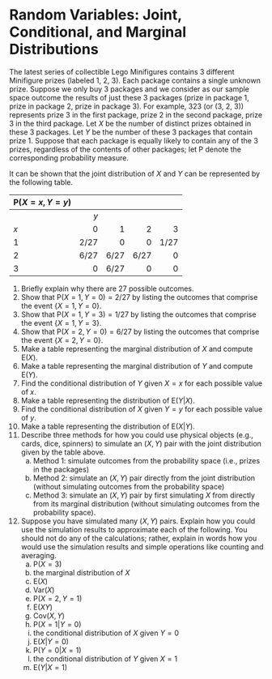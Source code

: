 # Random Variables: Joint, Conditional, and Marginal Distributions {.unnumbered}






The latest series of collectible Lego Minifigures contains 3 different Minifigure prizes (labeled 1, 2, 3).
Each package contains a single unknown prize.
Suppose we only buy 3 packages and we consider as our sample space outcome the results of just these 3 packages (prize in package 1, prize in package 2, prize in package 3).
For example, 323 (or (3, 2, 3)) represents prize 3 in the first package, prize 2 in the second package, prize 3 in the third package.
Let $X$ be the number of distinct prizes obtained in these 3 packages.
Let $Y$ be the number of these 3 packages that contain prize 1.
Suppose that each package is equally likely to contain any of the 3 prizes, regardless of the contents of other packages; let $\text{P}$ denote the corresponding probability measure.

It can be shown that the joint distribution of $X$ and $Y$ can be represented by the following table.

| $\text{P}(X = x, Y=y)$ |      |      |      |      |
|------------------------|-----:|-----:|-----:|-----:|
|                        |  $y$ |      |      |      |
| $x$                    |    0 |    1 |    2 |    3 |
| 1                      | 2/27 |    0 |    0 | 1/27 |
| 2                      | 6/27 | 6/27 | 6/27 |    0 |
| 3                      |    0 | 6/27 |    0 |    0 |


1. Briefly explain why there are 27 possible outcomes.
1. Show that $\text{P}(X = 1, Y = 0) = 2/27$ by listing the outcomes that comprise the event $\{X = 1, Y = 0\}$.
1. Show that $\text{P}(X = 1, Y = 3) = 1/27$ by listing the outcomes that comprise the event $\{X = 1, Y = 3\}$.
1. Show that $\text{P}(X = 2, Y = 0) = 6/27$ by listing the outcomes that comprise the event $\{X = 2, Y = 0\}$.
1. Make a table representing the marginal distribution of $X$ and compute $\text{E}(X)$.
1. Make a table representing the marginal distribution of $Y$ and compute $\text{E}(Y)$.
1. Find the conditional distribution of $Y$ given $X=x$ for each possible value of $x$.
1. Make a table representing the distribution of $\text{E}(Y|X)$.
1. Find the conditional distribution of $X$ given $Y=y$ for each possible value of $y$.
1. Make a table representing the distribution of $\text{E}(X|Y)$.
1. Describe three methods for how you could use physical objects (e.g., cards, dice, spinners) to simulate an $(X, Y)$ pair with the joint distribution given by the table above.
    a. Method 1: simulate outcomes from the probability space (i.e., prizes in the packages)
    a. Method 2: simulate an $(X, Y)$ pair directly from the joint distribution (without simulating outcomes from the probability space)
    a. Method 3: simulate an $(X, Y)$ pair by first simulating $X$ from directly from its marginal distribution (without simulating outcomes from the probability space).
1. Suppose you have simulated many $(X, Y)$ pairs.
Explain how you could use the simulation results to approximate each of the following.
You should not do any of the calculations; rather, explain in words how you would use the simulation results and simple operations like counting and averaging. 
    a. $\text{P}(X = 3)$
    a. the marginal distribution of $X$
    a. $\text{E}(X)$
    a. $\text{Var}(X)$
    a. $\text{P}(X = 2, Y = 1)$
    a. $\text{E}(XY)$
    a. $\text{Cov}(X, Y)$
    a. $\text{P}(X = 1 | Y = 0)$
    a. the conditional distribution of $X$ given $Y=0$
    a. $\text{E}(X|Y=0)$
    a. $\text{P}(Y = 0 | X = 1)$
    a. the conditional distribution of $Y$ given $X=1$
    a. $\text{E}(Y|X=1)$

